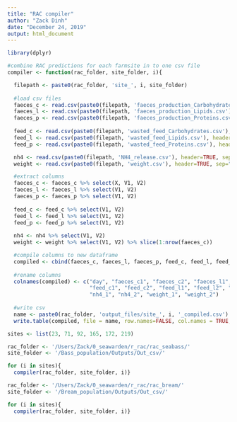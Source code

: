 ```yaml
---
title: "RAC compiler"
author: "Zack Dinh"
date: "December 24, 2019"
output: html_document
---
```


```r
library(dplyr)

#combine RAC predictions for each farmsite in to one csv file
compiler <- function(rac_folder, site_folder, i){

  filepath <- paste0(rac_folder, 'site_', i, site_folder)
  
  #load csv files
  faeces_c <- read.csv(paste0(filepath, 'faeces_production_Carbohydrates.csv'), header=TRUE, sep=",")
  faeces_l <- read.csv(paste0(filepath, 'faeces_production_Lipids.csv'), header=TRUE, sep=",")
  faeces_p <- read.csv(paste0(filepath, 'faeces_production_Proteins.csv'), header=TRUE, sep=",")
  
  feed_c <- read.csv(paste0(filepath, 'wasted_feed_Carbohydrates.csv'), header=TRUE, sep=",")
  feed_l <- read.csv(paste0(filepath, 'wasted_feed_Lipids.csv'), header=TRUE, sep=",")
  feed_p <- read.csv(paste0(filepath, 'wasted_feed_Proteins.csv'), header=TRUE, sep=",")

  nh4 <- read.csv(paste0(filepath, 'NH4_release.csv'), header=TRUE, sep=",")  
  weight <- read.csv(paste0(filepath, 'weight.csv'), header=TRUE, sep=",")  

  #extract columns
  faeces_c <- faeces_c %>% select(X, V1, V2)
  faeces_l <- faeces_l %>% select(V1, V2)
  faeces_p <- faeces_p %>% select(V1, V2)
  
  feed_c <- feed_c %>% select(V1, V2)
  feed_l <- feed_l %>% select(V1, V2)
  feed_p <- feed_p %>% select(V1, V2)
  
  nh4 <- nh4 %>% select(V1, V2)
  weight <- weight %>% select(V1, V2) %>% slice(1:nrow(faeces_c))

  #compile columns to new dataframe
  compiled <- cbind(faeces_c, faeces_l, faeces_p, feed_c, feed_l, feed_p, nh4, weight)
  
  #rename columns
  colnames(compiled) <- c("day", "faeces_c1", "faeces_c2", "faeces_l1", "faeces_l2", "faeces_p1", "faeces_p2", 
                          "feed_c1", "feed_c2", "feed_l1", "feed_l2", "feed_p1", "feed_p2", 
                          "nh4_1", "nh4_2", "weight_1", "weight_2")
  
  #write csv
  name <- paste0(rac_folder, 'output_files/site_', i, '_compiled.csv')
  write.table(compiled, file = name, row.names=FALSE, col.names = TRUE, sep=",")}
```

```r
sites <- list(23, 71, 92, 165, 172, 219)

rac_folder <- '/Users/Zack/0_seawarden/r_rac/rac_seabass/'
site_folder <- '/Bass_population/Outputs/Out_csv/'

for (i in sites){
  compiler(rac_folder, site_folder, i)}

rac_folder <- '/Users/Zack/0_seawarden/r_rac/rac_bream/'
site_folder <- '/Bream_population/Outputs/Out_csv/'

for (i in sites){
  compiler(rac_folder, site_folder, i)}
```
